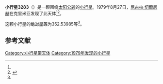 {{Infobox planet
| bgcolour = #FFFFC0
| name = 3283 Skorina
| symbol = 
| image = 
| caption = 
| discovery = yes
| discovery_ref = 
| discoverer = [[尼古拉·切爾尼赫|尼古拉·切爾尼赫]]
| discovery_site = [[克里米亚|克里米亚]] 
| discovered = 1979年8月27日
| designations = yes
| mp_name = 
| named_after = 
| alt_names = 1979 QA10/ 1953 TW1 / 1957 WK / 1959 ED / 1973 AM2 / 1977 AJ1
| mp_category = [[主带小行星|主带小行星]]
| orbit_ref = <ref name="a">[http://ssd.jpl.nasa.gov/sbdb.cgi?sstr=3283 3283 Skorina] {{Wayback|url=http://ssd.jpl.nasa.gov/sbdb.cgi?sstr=3283 |date=20210811215907 }}，小行星數據庫瀏覽器（JPL Small-Body Database Browser）－[[美国国家航空航天局|美国国家航空航天局]]喷气推进实验室</ref>
| epoch = 2456400.5 (2013年4月18日更新)
| aphelion = {{convert|2.6350292|AU|km|3|abbr=on|lk=out}}
| perihelion = {{convert|2.1579970|AU|km|3|abbr=on}}
| semimajor = {{convert|2.3965131|AU|km|3|abbr=on}}
| eccentricity = 0.0995263
| period = 1355.090006 [[日|日]]<br />3.71[[儒略年|儒略年]]
| avg_speed = 
| inclination = 6.89449
| asc_node = 356.75172
| mean_anomaly = 
| arg_peri = 352.53985
| satellites = 
| physical_characteristics = yes
| dimensions = 
| mass = 
| density = 
| surface_grav = 
| escape_velocity = 
| sidereal_day = 
| axial_tilt = 
| pole_ecliptic_lat = 
| pole_ecliptic_lon = 
| albedo = 
| temperatures= 
| temp_name1 = 
| mean_temp_1 = 
| max_temp_1 = 
| temp_name2 = 
| max_temp_2 = 
| spectral_type = 
| abs_magnitude = 352.53985
}}

'''小行星3283'''（{{lang-en|3283 Skorina}}）是一颗围绕[[太阳|太阳]][[公转|公转]]的[[小行星|小行星]]。1979年8月27日，[[尼古拉·切爾尼赫|尼古拉·切爾尼赫]]在克里米亚发现了此天体<ref name="a" /><ref>{{cite news|title=小行星列表|url=http://cfa-www.harvard.edu/iau/lists/NumberedMPs.txt|accessdate=2013-07-08|newspaper=哈佛大学|archive-date=2008-05-17|archive-url=https://web.archive.org/web/20080517010638/http://cfa-www.harvard.edu/iau/lists/NumberedMPs.txt|dead-url=no}}</ref>。

这颗小行星的[[绝对星等|绝对星等]]为352.53985等<ref name="a" />。

==参考文献==
{{reflist}}
{{Minor Planet Number|[[小行星3282|小行星3282]]|[[小行星3284|小行星3284]]}}

{{小天体}}

[[Category:小行星带天体|Category:小行星带天体]]
[[Category:1979年发现的小行星|Category:1979年发现的小行星]]

{{asteroid-stub}}